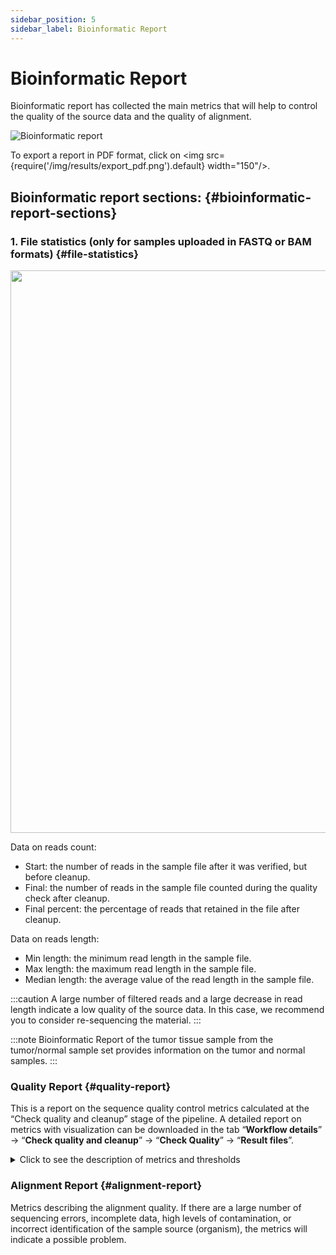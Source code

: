 ```yaml
---
sidebar_position: 5
sidebar_label: Bioinformatic Report
---
```


# Bioinformatic Report

Bioinformatic report has collected the main metrics that will help to control the quality of the source data
and the quality of alignment.

![Bioinformatic report](/img/eng/35-bioinformatic-report.png)

To export a report in PDF format, click on <img src={require('/img/results/export_pdf.png').default} width="150"/>.

## Bioinformatic report sections: {#bioinformatic-report-sections}

### 1. File statistics (only for samples uploaded in FASTQ or BAM formats) {#file-statistics}

<p align="center">
<img src={require('/img/results/statistic_normal.png').default} width="900"/>
</p>

Data on reads count:
- Start: the number of reads in the sample file after it was verified, but before cleanup.
- Final: the number of reads in the sample file counted during the quality check after cleanup.
- Final percent: the percentage of reads that retained in the file after cleanup.

Data on reads length:
- Min length: the minimum read length in the sample file.
- Max length: the maximum read length in the sample file.
- Median length: the average value of the read length in the sample file.

:::caution
A large number of filtered reads and a large decrease in read length indicate a low quality
of the source data. In this case, we recommend you to consider re-sequencing the material.
:::

:::note
Bioinformatic Report of the tumor tissue sample from the tumor/normal sample set provides information
on the tumor and normal samples.
:::

### Quality Report {#quality-report}

This is a report on the sequence quality control metrics calculated at the “Check quality and cleanup”
stage of the pipeline. A detailed report on metrics with visualization can be downloaded in the tab
“**Workflow details**” -> “**Check quality and cleanup**” -> “**Check Quality**” -> “**Result files**”.

<details>
<summary>Click to see the description of metrics and thresholds</summary>

#### Description of metrics and thresholds {#qc-metrics}

<table>
  <tr>
   <td>Metric</td>
   <td>Description</td>
   <td>Threshold</td>
  </tr>
  <tr>
   <td>Total sequences</td>
   <td>Number of sequences</td>
   <td>>200 000</td>
  </tr>
  <tr>
   <td>Length distribution</td>
   <td>Sequence length distribution</td>
   <td>Short sequences percent &lt; 25%, short sequence length ≤ 20</td>
  </tr>
  <tr>
   <td>Tiles sequence quality</td>
   <td>Number of tiles</td>
   <td>Number of tile bad quality cells with maximum deviation 1,165 &lt; 7</td>
  </tr>
  <tr>
   <td>First base sequence quality</td>
   <td>First nucleotides quality</td>
   <td>10% of the lowest quality first bases (3 nucleotides) are of quality > 20</td>
  </tr>
  <tr>
   <td>Middle base sequence quality</td>
   <td>Middle nucleotides quality</td>
   <td>10% of the lowest quality middle bases are of quality > 20</td>
  </tr>
  <tr>
   <td>Last base sequence quality</td>
   <td>Last nucleotides quality</td>
   <td>10% of the lowest quality last bases (3 nucleotides) are of quality > 20</td>
  </tr>
  <tr>
   <td>Overrepresented sequences</td>
   <td>Overrepresented sequences</td>
   <td>Overrepresented sequences percent &lt; 1</td>
  </tr>
  <tr>
   <td>Adapter contaminated</td>
   <td>Adapter sequence contamination</td>
   <td>Adapter contaminated percent &lt; 1</td>
  </tr>
  <tr>
   <td>Base N content</td>
   <td>Number of N among bases</td>
   <td>N content percent &lt; 20</td>
  </tr>
  <tr>
   <td>GC content</td>
   <td>GC content</td>
   <td>Presence of one GC peak</td>
  </tr>
  <tr>
   <td>Base sequence content</td>
   <td>AT/GC ratio</td>
   <td>Average difference between A and T &lt; 1%, maximum difference &lt; 20%. Average difference between
   G and C &lt; 1%, maximum difference &lt; 20%.</td>
  </tr>
</table>

</details>

### Alignment Report {#alignment-report}

Metrics describing the alignment quality. If there are a large number of sequencing errors, incomplete data,
high levels of contamination, or incorrect identification of the sample source (organism), the metrics will
indicate a possible problem.
